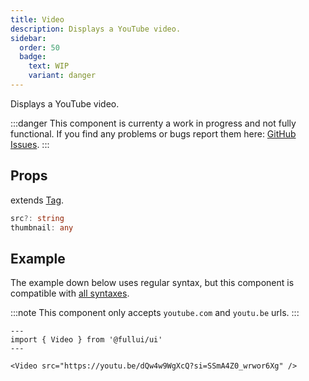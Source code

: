 ```yaml
---
title: Video
description: Displays a YouTube video.
sidebar: 
  order: 50
  badge:
    text: WIP
    variant: danger
---
```

Displays a YouTube video.

:::danger
This component is currenty a work in progress and not fully functional. 
If you find any problems or bugs report them here: [GitHub Issues](https://github.com/fullui/ui/issues).
:::

## Props
extends [Tag](/utility/tag).
```ts
src?: string
thumbnail: any
```

## Example
The example down below uses regular syntax, but this component is compatible with [all syntaxes](/guides/components#syntax).

:::note
This component only accepts `youtube.com` and `youtu.be` urls.
:::

```astro live
---
import { Video } from '@fullui/ui'
---

<Video src="https://youtu.be/dQw4w9WgXcQ?si=SSmA4Z0_wrwor6Xg" />
```